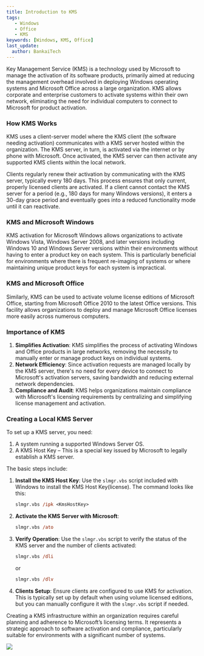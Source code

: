 ---
title: Introduction to KMS
tags:
   - Windows
   - Office
   - KMS
keywords: [Windows, KMS, Office]
last_update:
  author: BankaiTech
---

Key Management Service (KMS) is a technology used by Microsoft to manage the activation of its software products, primarily aimed at reducing the management overhead involved in deploying Windows operating systems and Microsoft Office across a large organization. KMS allows corporate and enterprise customers to activate systems within their own network, eliminating the need for individual computers to connect to Microsoft for product activation.

### How KMS Works

KMS uses a client-server model where the KMS client (the software needing activation) communicates with a KMS server hosted within the organization. The KMS server, in turn, is activated via the internet or by phone with Microsoft. Once activated, the KMS server can then activate any supported KMS clients within the local network.

Clients regularly renew their activation by communicating with the KMS server, typically every 180 days. This process ensures that only current, properly licensed clients are activated. If a client cannot contact the KMS server for a period (e.g., 180 days for many Windows versions), it enters a 30-day grace period and eventually goes into a reduced functionality mode until it can reactivate.

### KMS and Microsoft Windows

KMS activation for Microsoft Windows allows organizations to activate Windows Vista, Windows Server 2008, and later versions including Windows 10 and Windows Server versions within their environments without having to enter a product key on each system. This is particularly beneficial for environments where there is frequent re-imaging of systems or where maintaining unique product keys for each system is impractical.

### KMS and Microsoft Office

Similarly, KMS can be used to activate volume license editions of Microsoft Office, starting from Microsoft Office 2010 to the latest Office versions. This facility allows organizations to deploy and manage Microsoft Office licenses more easily across numerous computers.

### Importance of KMS

1. **Simplifies Activation**: KMS simplifies the process of activating Windows and Office products in large networks, removing the necessity to manually enter or manage product keys on individual systems.
2. **Network Efficiency**: Since activation requests are managed locally by the KMS server, there's no need for every device to connect to Microsoft's activation servers, saving bandwidth and reducing external network dependencies.
3. **Compliance and Audit**: KMS helps organizations maintain compliance with Microsoft's licensing requirements by centralizing and simplifying license management and activation.

### Creating a Local KMS Server

To set up a KMS server, you need:
1. A system running a supported Windows Server OS.
2. A KMS Host Key – This is a special key issued by Microsoft to legally establish a KMS server.

The basic steps include:

1. **Install the KMS Host Key**: Use the `slmgr.vbs` script included with Windows to install the KMS Host Key(license). The command looks like this:

    ```ps
    slmgr.vbs /ipk <KmsHostKey>
    ```

2. **Activate the KMS Server with Microsoft**:

    ```ps
    slmgr.vbs /ato
    ```

3. **Verify Operation**: Use the `slmgr.vbs` script to verify the status of the KMS server and the number of clients activated:

    ```ps
    slmgr.vbs /dli
    ```

    or

    ```ps
    slmgr.vbs /dlv
    ```

4. **Clients Setup**: Ensure clients are configured to use KMS for activation. This is typically set up by default when using volume licensed editions, but you can manually configure it with the `slmgr.vbs` script if needed.

Creating a KMS infrastructure within an organization requires careful planning and adherence to Microsoft’s licensing terms. It represents a strategic approach to software activation and compliance, particularly suitable for environments with a significant number of systems.

<a href="https://www.buymeacoffee.com/BankaiTech"><img src="https://img.buymeacoffee.com/button-api/?text=Buy me a beer&emoji=🍺&slug=BankaiTech&button_colour=FFDD00&font_colour=000000&font_family=Cookie&outline_colour=000000&coffee_colour=ffffff" /></a>
